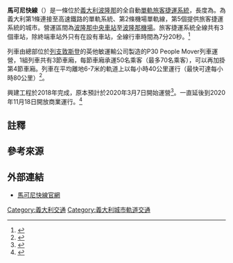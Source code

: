 {{Infobox rail line
| box_width   = 300
| name        = 馬可尼快線
| native_name = Marconi Express
| locale      = [[波隆那|波隆那]]
| color       = 
| logo        = 
| logo_width  = 
| logo_alt    =
| logo_note   =
| character   = 高架
| image       = People Mover.jpg
| image_width = 300px
| image_alt   = 
| caption     = 馬可尼快線列車於[[波隆納機場|波隆納機場站]]
| type        = [[單軌鐵路|高架單軌]][[旅客捷運系統|旅客捷運系統]]
| system_length = {{convert|5.095|m|abbr=on}}
| system      = 
| status      = 營運中
| stations    = 3
| linenumber  = 
| start       = 
| end         = 
| routes      = [[博洛尼亞中央車站|波隆那中央車站]]-[[拉扎雷托站|拉扎雷托站]]-[[波隆那機場站|波隆那機場站]]
| open        = 2020年11月20日
| operator    = 馬可尼快線
| depot       = 
| stock       = 英他敏P30（P70）<br/> 3節車廂<br /> '''<br/>'''長度''': {{convert|17.1|m}} <br/>'''寬度''': {{convert|2.3|m}}<br/>'''高度''': {{convert|3.5|m}}
| linelength  = {{convert|5.1|km|mi}} 
| gauge       =
| conductionsystem = 
| daily_ridership =
| website     = {{URL|http://www.marconiexpress.it/}}
| map         = [[File:Marconi_Express.png|300px]]
}}

'''馬可尼快線'''（{{lang-en|Marconi Express}}）是一條位於[[義大利|義大利]][[波隆那|波隆那]]的全自動[[單軌|單軌]][[旅客捷運系統|旅客捷運系統]]，長度為{{convert|5.1|km|mi}}。為義大利第1條連接至高速鐵路的單軌系統、第2條機場單軌線，第5個提供旅客捷運系統的城市。營運區間為[[博洛尼亞中央車站|波隆那中央車站]]至[[波隆那機場|波隆那機場]]。旅客捷運系統全線共有3個車站，除終端車站外只有在{{link-en|拉扎雷托|Lazzaretto}}設有車站，全線行車時間為7分20秒。<ref>{{Cite web |url=https://www.marconiexpress.it/en/information/the-service/ |title=THE FASTEST WAY BETWEEN THE AIRPORT AND THE CENTRE OF BOLOGNA |publisher=Marconi Express S.P.A. |accessdate= |language=en |archive-date=2021-03-02 |archive-url=https://web.archive.org/web/20210302173155/https://www.marconiexpress.it/en/information/the-service/ |dead-url=no }}</ref>

列車由總部位於[[列支敦斯登|列支敦斯登]]的英他敏運輸公司{{efn|英他敏運輸公司（{{lang-en|Intamin Transportation Ltd.}}）主要產品為軌道運輸系統。另一家名稱類似的公司英他敏國際（{{lang-en|Intamin Worldwide}}）為製造遊樂園娛樂器材之公司。}}製造的P30 People Mover列車運營，1組列車共有3節車廂，每節車廂承運50名乘客（最多70名乘客），可以再加掛第4節車廂。列車在平均離地6-7米的軌道上以每小時40公里運行（最快可達每小時80公里）<ref>{{cite web |url=https://www.intamintransportation.com/projects/bologna/ |title=People Mover for Bologna |publisher=Intamin Transportation Ltd. |accessdate= |language=en |archive-date=2020-12-06 |archive-url=https://web.archive.org/web/20201206233453/https://www.intamintransportation.com/projects/bologna/ |dead-url=no }}</ref>。

興建工程於2018年完成，原本預計於2020年3月7日開始運營<ref>{{Cite web |url=https://bologna.repubblica.it/cronaca/2020/01/21/news/people_mover_di_bologna_c_e_la_data_parte_il_7_marzo-246286920 |title=People mover di Bologna, c'è la data: parte il 7 marzo |publisher=la Repibblica |accessdate= |language=it |archive-date=2021-03-02 |archive-url=https://web.archive.org/web/20210302012425/https://bologna.repubblica.it/cronaca/2020/01/21/news/people_mover_di_bologna_c_e_la_data_parte_il_7_marzo-246286920/ |dead-url=no }}</ref>。一直延後到2020年11月18日開放商業運行。<ref>{{Cite web |url=https://bologna.repubblica.it/cronaca/2020/11/18/news/finalmente_e_partito_il_people_mover-274810509/ |title=Finalmente, è partito il People Mover |publisher=la Repibblica |accessdate= |language=it |archive-date=2020-11-28 |archive-url=https://web.archive.org/web/20201128140812/https://bologna.repubblica.it/cronaca/2020/11/18/news/finalmente_e_partito_il_people_mover-274810509/ |dead-url=no }}</ref>

{{馬可尼快線}}

== 註釋==
{{notelist}}

== 參考來源 ==
{{reflist}}

== 外部連結 ==
* [http://www.marconiexpress.it/ 馬可尼快線官網] {{Wayback|url=http://www.marconiexpress.it/ |date=20210124160249 }}

{{coord|44.5179|N|11.3183|E|source:wikidata|display=title}}
[[Category:義大利交通|Category:義大利交通]]
[[Category:義大利城市軌道交通|Category:義大利城市軌道交通]]